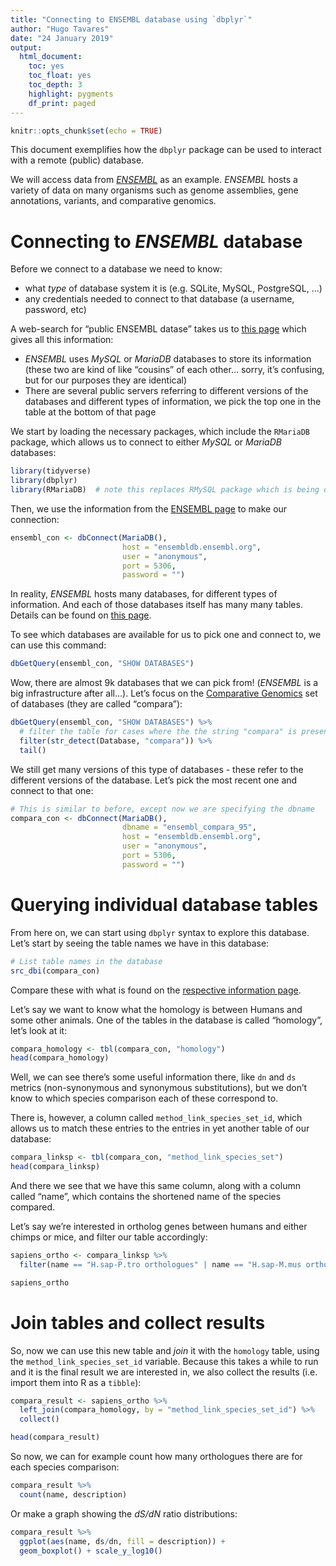 ```yaml
---
title: "Connecting to ENSEMBL database using `dbplyr`"
author: "Hugo Tavares"
date: "24 January 2019"
output:
  html_document:
    toc: yes
    toc_float: yes
    toc_depth: 3
    highlight: pygments
    df_print: paged
---
```


```r
knitr::opts_chunk$set(echo = TRUE)
```

This document exemplifies how the `dbplyr` package can be used to interact with 
a remote (public) database. 

We will access data from _[ENSEMBL](https://www.ensembl.org/index.html)_
as an example. _ENSEMBL_ hosts a variety of data on many organisms such as genome 
assemblies, gene annotations, variants, and comparative genomics. 


# Connecting to _ENSEMBL_ database

Before we connect to a database we need to know:

* what _type_ of database system it is (e.g. SQLite, MySQL, PostgreSQL, ...)
* any credentials needed to connect to that database (a username, password, etc)

A web-search for "public ENSEMBL datase" takes us to [this page](https://www.ensembl.org/info/data/mysql.html)
which gives all this information:

* _ENSEMBL_ uses _MySQL_ or _MariaDB_ databases to store its information (these two 
are kind of like "cousins" of each other... sorry, it's confusing, but for our purposes they are identical)
* There are several public servers referring to different versions of the databases 
and different types of information, we pick the top one in the table at the bottom 
of that page

We start by loading the necessary packages, which include the `RMariaDB` package, 
which allows us to connect to either _MySQL_ or _MariaDB_ databases:

```r
library(tidyverse)
library(dbplyr)
library(RMariaDB)  # note this replaces RMySQL package which is being discontinued
```

Then, we use the information from the [ENSEMBL page](https://www.ensembl.org/info/data/mysql.html)
to make our connection:

```r
ensembl_con <- dbConnect(MariaDB(),
                         host = "ensembldb.ensembl.org", 
                         user = "anonymous",
                         port = 5306,
                         password = "")
```

In reality, _ENSEMBL_ hosts many databases, for different types of information. 
And each of those databases itself has many many tables. Details can be found 
on [this page](https://www.ensembl.org/info/docs/api/index.html).

To see which databases are available for us to pick one and connect to, we 
can use this command:

```r
dbGetQuery(ensembl_con, "SHOW DATABASES")
```

Wow, there are almost 9k databases that we can pick from! (_ENSEMBL_ is a big infrastructure 
after all...). Let's focus on the [Comparative Genomics](https://www.ensembl.org/info/docs/api/compara/compara_schema.html)
set of databases (they are called "compara"):

```r
dbGetQuery(ensembl_con, "SHOW DATABASES") %>% 
  # filter the table for cases where the the string "compara" is present
  filter(str_detect(Database, "compara")) %>% 
  tail()
```

We still get many versions of this type of databases - these refer to the different 
versions of the database. Let's pick the most recent one and connect to that one:

```r
# This is similar to before, except now we are specifying the dbname
compara_con <- dbConnect(MariaDB(),
                         dbname = "ensembl_compara_95",
                         host = "ensembldb.ensembl.org", 
                         user = "anonymous",
                         port = 5306,
                         password = "")
```


# Querying individual database tables

From here on, we can start using `dbplyr` syntax to explore this database.
Let's start by seeing the table names we have in this database:

```r
# List table names in the database
src_dbi(compara_con)
```

Compare these with what is found on the [respective information page](https://www.ensembl.org/info/docs/api/compara/compara_schema.html).

Let's say we want to know what the homology is between Humans and some other 
animals. One of the tables in the database is called "homology", let's look at it:

```r
compara_homology <- tbl(compara_con, "homology")
head(compara_homology)
```

Well, we can see there's some useful information there, like `dn` and `ds` metrics 
(non-synonymous and synonymous substitutions), but we don't know to which species 
comparison each of these correspond to. 

There is, however, a column called `method_link_species_set_id`, which allows us 
to match these entries to the entries in yet another table of our database:

```r
compara_linksp <- tbl(compara_con, "method_link_species_set")
head(compara_linksp)
```

And there we see that we have this same column, along with a column called "name",
which contains the shortened name of the species compared. 

Let's say we're interested in ortholog genes between humans and either chimps or 
mice, and filter our table accordingly:

```r
sapiens_ortho <- compara_linksp %>% 
  filter(name == "H.sap-P.tro orthologues" | name == "H.sap-M.mus orthologues")

sapiens_ortho
```


# Join tables and collect results

So, now we can use this new table and _join_ it with the `homology` table, using the 
`method_link_species_set_id` variable. Because this takes a while to run and it 
is the final result we are interested in, we also collect the results (i.e. 
import them into R as a `tibble`):

```r
compara_result <- sapiens_ortho %>% 
  left_join(compara_homology, by = "method_link_species_set_id") %>% 
  collect()

head(compara_result)
```

So now, we can for example count how many orthologues there are for each species 
comparison:

```r
compara_result %>% 
  count(name, description)
```

Or make a graph showing the _dS/dN_ ratio distributions:

```r
compara_result %>% 
  ggplot(aes(name, ds/dn, fill = description)) + 
  geom_boxplot() + scale_y_log10()
```

